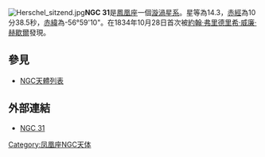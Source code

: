 [[File:Herschel_sitzend.jpg|thumb]]'''NGC 31'''是[[鳳凰座|鳳凰座]]一個[[漩渦星系|漩渦星系]]。星等為14.3，[[赤經|赤經]]為10分38.5秒，[[赤緯|赤緯]]為-56°59'10"。在1834年10月28日首次被[[約翰·弗里德里希·威廉·赫歇爾|約翰·弗里德里希·威廉·赫歇爾]]發現。

== 參見 ==
* [[NGC天體列表|NGC天體列表]]


== 外部連結 ==
* [https://web.archive.org/web/20041025091201/http://www.seds.org/~spider/ngc/ngc_fr.cgi?31 NGC 31]

{{Catalogs|NGC=31}}
[[Category:凤凰座NGC天体|Category:凤凰座NGC天体]]